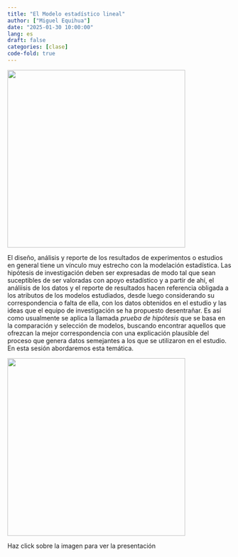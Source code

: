 ```yaml
---
title: "El Modelo estadístico lineal"
author: ["Miguel Equihua"]
date: "2025-01-30 10:00:00"
lang: es
draft: false
categories: [clase]
code-fold: true
---
```


![](mathematics.jpg){width="400"}

El diseño, análisis y reporte de los resultados de experimentos o estudios en general tiene un vínculo muy estrecho con la modelación estadística. Las hipótesis de investigación deben ser expresadas de modo tal que sean suceptibles de ser valoradas con apoyo estadístico y a partir de ahí, el análiisis de los datos y el reporte de resultados hacen referencia obligada a los atributos de los modelos estudiados, desde luego considerando su correspondencia o falta de ella, con los datos obtenidos en el estudio y las ideas que el equipo de investigación se ha propuesto desentrañar. Es así como usualmente se aplica la llamada *prueba de hipótesis* que se basa en la comparación y selección de modelos, buscando encontrar aquellos que ofrezcan la mejor correspondencia con una explicación plausible del proceso que genera datos semejantes a los que se utilizaron en el estudio. En esta sesión abordaremos esta temática.

::: {layout="[[-20, 40, -20],[-20, 40, -20]]"}
[![](../../images/magical-6046020_1920.jpg){width="400"}](../../presentaciones/03-modelo-lineal/pres-modelo-lineal.qmd)

Haz click sobre la imagen para ver la presentación
:::
